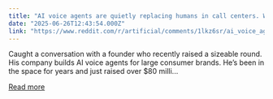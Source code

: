 ```yaml
---
title: "AI voice agents are quietly replacing humans in call centers. What that actually looks like, from a founder who raised $80M"
date: "2025-06-26T12:43:54.000Z"
link: "https://www.reddit.com/r/artificial/comments/1lkz6sr/ai_voice_agents_are_quietly_replacing_humans_in/"
---
```


Caught a conversation with a founder who recently raised a sizeable round. His company builds AI voice agents for large consumer brands. He’s been in the space for years and just raised over $80 milli...

[Read more](https://www.reddit.com/r/artificial/comments/1lkz6sr/ai_voice_agents_are_quietly_replacing_humans_in/)

